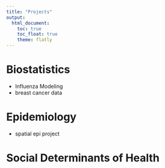 ```yaml
---
title: "Projects"
output: 
  html_document:
    toc: true
    toc_float: true
    theme: flatly
---
```



# Biostatistics 

- Influenza Modeling 
- breast cancer data

# Epidemiology

- spatial epi project 

# Social Determinants of Health 